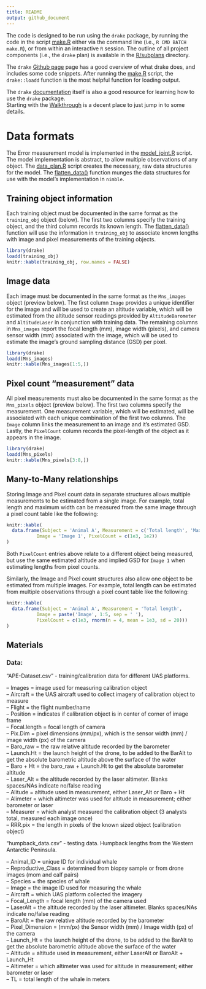 ```yaml
---
title: README
output: github_document
---
```


The code is designed to be run using the ```drake``` package, by running the 
code in the script [make.R](make.R) either via the command line 
(i.e., ```R CMD BATCH make.R```), or from within an interactive ```R``` session.
The outline of all project components (i.e., the ```drake``` plan) is 
available in the [R/subplans](R/subplans) directory.

The ```drake``` [Github page](https://github.com/ropensci/drake) page has a 
good overview of what drake does, and includes some code snippets.  After 
running the [make.R](make.R) script, the ```drake::loadd``` function is the 
most helpful function for loading output.

The ```drake``` [documentation](https://books.ropensci.org/drake/index.html) 
itself is also a good resource for learning how to use the ```drake``` package.  
Starting with the 
[Walkthrough](https://books.ropensci.org/drake/walkthrough.html#set-the-stage.)
is a decent place to just jump in to some details.


# Data formats

The Error measurement model is implemented in the 
[model_joint.R](R/nimble/model_joint.R) script.  The model implementation is 
abstract, to allow multiple observations of any object.  The 
[data_plan.R](R/subplans/data_plan.R) script creates the necessary, raw data 
structures for the model.  The [flatten_data()](R/nimble/flatten_data.R)
function munges the data structures for use with the model's implementation
in ```nimble```.


## Training object information

Each training object must be documented in the same format as the 
```training_obj``` object (below).  The first two columns specify the 
training object, and the third column records its known length.  The 
[flatten_data()](R/nimble/flatten_data.R)
function will use the information in ```training_obj``` to 
associate known lengths with image and pixel measurements of the training 
objects.


```r
library(drake)
loadd(training_obj)
knitr::kable(training_obj, row.names = FALSE)
```


## Image data

Each image must be documented in the same format as the ```Mns_images``` object
(preview below).  The first column ```Image``` provides a unique identifier for 
the image and will be used to create an altitude variable, which will be 
estimated from the altitude sensor readings provided by ```AltitudeBarometer``` 
and ```AltitudeLaser``` in conjunction with training data.  The remaining 
columns in ```Mns_images``` report the focal length (mm), image width (pixels), 
and camera sensor width (mm) associated with the image, which will be used to 
estimate the image's ground sampling distance (GSD) per pixel.

```r
library(drake)
loadd(Mns_images)
knitr::kable(Mns_images[1:5,])
```

## Pixel count "measurement" data

All pixel measurements must also be documented in the same format as the 
```Mns_pixels``` object (preview below).  The first two columns specify the 
measurement.  One measurement variable, which will be estimated, will be 
associated with each unique combination of the first two columns. The 
```Image``` column links the measurement to an image and it's estimated GSD.
Lastly, the ```PixelCount``` column records the pixel-length of the object as 
it appears in the image.  

```r
library(drake)
loadd(Mns_pixels)
knitr::kable(Mns_pixels[3:8,])
```

## Many-to-Many relationships

Storing Image and Pixel count data in separate structures allows multiple 
measurements to be estimated from a single image.  For example, total length and 
maximum width can be measured from the same image through a pixel count table 
like the following:

```r
knitr::kable(
  data.frame(Subject = 'Animal A', Measurement = c('Total length', 'Max. width'), 
           Image = 'Image 1', PixelCount = c(1e3, 1e2))
)

```

Both ```PixelCount``` entries above relate to a different object being measured, 
but use the same estimated altitude and implied GSD for ```Image 1``` when
estimating lengths from pixel counts.


Similarly, the Image and Pixel count structures also allow one object to be 
estimated from multiple images.  For example, total length can be estimated 
from multiple observations through a pixel count table like the following:

```r
knitr::kable(
  data.frame(Subject = 'Animal A', Measurement = 'Total length', 
           Image = paste('Image', 1:5, sep = ' '), 
           PixelCount = c(1e3, rnorm(n = 4, mean = 1e3, sd = 20)))
)
```



## Materials

### Data:

"APE-Dataset.csv" - training/calibration data for different UAS platforms.

-- Images = image used for measuring calibration object  
-- Aircraft = the UAS aircraft used to collect imagery of calibration object to measure  
-- Flight = the flight number/name  
-- Position = indicates if calibration object is in center of corner of image frame  
-- Focal.length = focal length of camera  
-- Pix.Dim = pixel dimensions (mm/px), which is the sensor width (mm) / image width (px) of the camera  
-- Baro_raw = the raw relative altitude recorded by the barometer  
-- Launch.Ht = the launch height of the drone, to be added to the BarAlt to get the absolute barometric altitude above the surface of the water  
-- Baro + Ht = the baro_raw + Launch.Ht to get the absolute barometer altitude  
-- Laser_Alt = the altitude recorded by the laser altimeter. Blanks spaces/NAs indicate no/false reading  
-- Alitude = altitude used in measurement, either Laser_Alt or Baro + Ht  
-- Alimeter = which altimeter was used for altitude in measurement; either barometer or laser  
-- Measurer = which analyst measured the calibration object (3 analysts total, measured each image once)  
-- RRR.pix = the length in pixels of the known sized object (calibration object)    
  

"humpback_data.csv" - testing data. Humpback lengths from the Western Antarctic Peninsula.

-- Animal_ID = unique ID for individual whale  
-- Reproductive_Class = determined from biopsy sample or from drone images (mom and calf pairs)  
-- Species = the species of whale  
-- Image = the image ID used for measuring the whale  
-- Aircraft = which UAS platform collected the imagery  
-- Focal_Length = focal length (mm) of the camera used  
-- LaserAlt = the altitude recorded by the laser altimeter. Blanks spaces/NAs indicate no/false reading  
-- BaroAlt = the raw relative altitude recorded by the barometer  
-- Pixel_Dimension = (mm/px) the Sensor width (mm) / Image width (px) of the camera  
-- Launch_Ht = the launch height of the drone, to be added to the BarAlt to get the absolute barometric altitude above the surface of the water  
-- Altitude = altitude used in measurement, either LaserAlt or BaroAlt + Launch_Ht  
-- Altimeter = which altimeter was used for altitude in measurement; either barometer or laser  
-- TL = total length of the whale in meters  